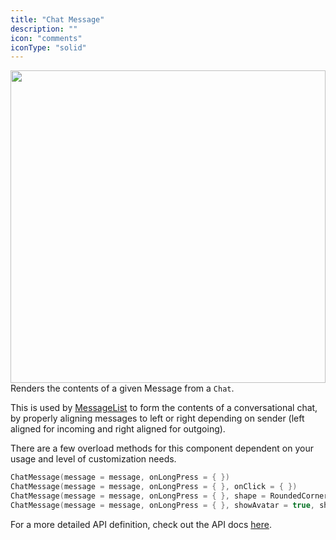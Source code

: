```yaml
---
title: "Chat Message"
description: ""
icon: "comments"
iconType: "solid"
---
```


<img 
height="500"  
width="100%" 
src="/images/android-sdk/chat-message.png"
/>
Renders the contents of a given Message from a `Chat`.

This is used by [MessageList](#messagelist) to form the contents of a conversational chat, by properly aligning messages to left or right depending on sender (left aligned for incoming and right aligned for outgoing).

There are a few overload methods for this component dependent on your usage and level of customization needs.

```Kotlin
ChatMessage(message = message, onLongPress = { })
ChatMessage(message = message, onLongPress = { }, onClick = { })
ChatMessage(message = message, onLongPress = { }, shape = RoundedCornerShape(20.dp))
ChatMessage(message = message, onLongPress = { }, showAvatar = true, showTimestamp = false)
```
For a more detailed API definition, check out the API docs [here](https://docs.botstacks.ai/api-reference/introduction).